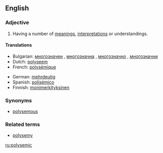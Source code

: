 ==English==

===Adjective===
{{en-adj}}

# {{linguistics}} Having a number of [[meaning]]s, [[interpretation]]s or understandings.

====Translations====
{{trans-top}}
* Bulgarian: [[многозначен]] {{m}}, [[многозначна]] {{f}}, [[многозначно]] {{n}}, [[многозначни]] {{p}}
* Dutch: [[polyseem]]
* French: [[polysémique]]
{{trans-mid}}
* German: [[mehrdeutig]]
* Spanish: [[polisémico]]
* Finnish: [[monimerkityksinen]]
{{trans-bottom}}

===Synonyms===
* [[polysemous]]

===Related terms===
* [[polysemy]]

[[ru:polysemic]]